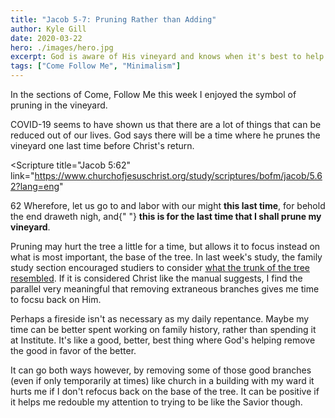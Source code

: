 ```yaml
---
title: "Jacob 5-7: Pruning Rather than Adding"
author: Kyle Gill
date: 2020-03-22
hero: ./images/hero.jpg
excerpt: God is aware of His vineyard and knows when it's best to help us cut back and focus on what matters
tags: ["Come Follow Me", "Minimalism"]
---
```


In the sections of Come, Follow Me this week I enjoyed the symbol of pruning in the vineyard.

COVID-19 seems to have shown us that there are a lot of things that can be reduced out of our lives. God says there will be a time where he prunes the vineyard one last time before Christ's return.

<Scripture
  title="Jacob 5:62"
  link="https://www.churchofjesuschrist.org/study/scriptures/bofm/jacob/5.62?lang=eng"
>
  62 Wherefore, let us go to and labor with our might <b>this last time</b>, for
  behold the end draweth nigh, and{" "}
  <b>this is for the last time that I shall prune my vineyard</b>.
</Scripture>

Pruning may hurt the tree a little for a time, but allows it to focus instead on what is most important, the base of the tree. In last week's study, the family study section encouraged studiers to consider [what the trunk of the tree resembled](https://www.churchofjesuschrist.org/study/manual/come-follow-me-for-individuals-and-families-book-of-mormon-2020/11?lang=eng). If it is considered Christ like the manual suggests, I find the parallel very meaningful that removing extraneous branches gives me time to focsu back on Him.

Perhaps a fireside isn't as necessary as my daily repentance. Maybe my time can be better spent working on family history, rather than spending it at Institute. It's like a good, better, best thing where God's helping remove the good in favor of the better.

It can go both ways however, by removing some of those good branches (even if only temporarily at times) like church in a building with my ward it hurts me if I don't refocus back on the base of the tree. It can be positive if it helps me redouble my attention to trying to be like the Savior though.
